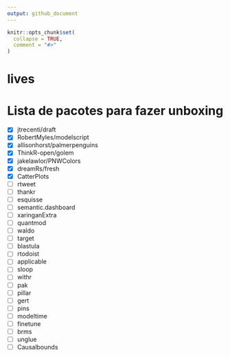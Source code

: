 ```yaml
---
output: github_document
---
```


<!-- README.md is generated from README.Rmd. Please edit that file -->

```r
knitr::opts_chunk$set(
  collapse = TRUE,
  comment = "#>"
)
```

# lives

# Lista de pacotes para fazer unboxing

- [x] jtrecenti/draft
- [x] RobertMyles/modelscript
- [x] allisonhorst/palmerpenguins
- [x] ThinkR-open/golem
- [x] jakelawlor/PNWColors
- [x] dreamRs/fresh
- [x] CatterPlots
- [ ] rtweet
- [ ] thankr
- [ ] esquisse
- [ ] semantic.dashboard
- [ ] xaringanExtra
- [ ] quantmod
- [ ] waldo
- [ ] target
- [ ] blastula
- [ ] rtodoist
- [ ] applicable
- [ ] sloop
- [ ] withr
- [ ] pak
- [ ] pillar
- [ ] gert
- [ ] pins
- [ ] modeltime
- [ ] finetune
- [ ] brms
- [ ] unglue
- [ ] Causalbounds


